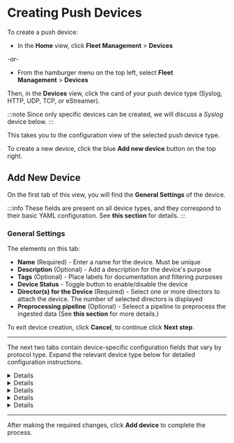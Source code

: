 # Creating Push Devices

To create a push device:

- In the **Home** view, click **Fleet Management**&nbsp;>&nbsp;**Devices**

-or-

- From the hamburger menu on the top left, select **Fleet Management**&nbsp;>&nbsp;**Devices**

Then, in the **Devices** view, click the card of your push device type (Syslog, HTTP, UDP, TCP, or eStreamer).

:::note
Since only specific devices can be created, we will discuss a _Syslog_ device below.
:::

This takes you to the configuration view of the selected push device type.

To create a new device, click the blue **Add new device** button on the top right.

## Add New Device

On the first tab of this view, you will find the **General Settings** of the device.

:::info
These fields are present on all device types, and they correspond to their basic YAML configuration. See <Topic id="devices-overview-config">**this section**</Topic> for details.
:::

### General Settings

The elements on this tab:

- **Name** (Required) - Enter a name for the device. Must be unique
- **Description** (Optional) - Add a description for the device's purpose
- **Tags** (Optional) - Place labels for documentation and filtering purposes
- **Device Status** - Toggle button to enable/disable the device
- **Director(s) for the Device** (Required) - Select one or more directors to attach the device. The number of selected directors is displayed
- **Preprocessing pipeline** (Optional) - Seleect a pipeline to preprocess the ingested data (See <Topic id="normalization">**this section**</Topic> for more details.)

To exit device creation, click **Cancel**, to continue click **Next step**.

---

The next two tabs contain device-specific configuration fields that vary by protocol type. Expand the relevant device type below for detailed configuration instructions.

<Details summary="Syslog Device Configuration">
<Include id="gui-syslog-device-config" />
</Details>

<Details summary="HTTP Device Configuration">
<Include id="gui-http-device-config" />
</Details>

<Details summary="UDP Device Configuration">
*UDP device configuration documentation coming soon*
</Details>

<Details summary="TCP Device Configuration">
*TCP device configuration documentation coming soon*
</Details>

<Details summary="eStreamer Device Configuration">
*eStreamer device configuration documentation coming soon*
</Details>

---

After making the required changes, click **Add device** to complete the process.
